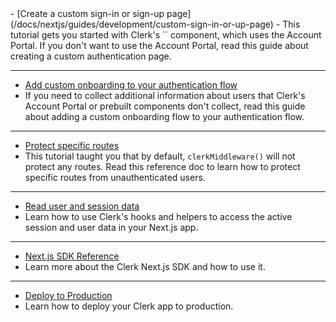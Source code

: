 <Cards>
  - [Create a custom sign-in or sign-up page](/docs/nextjs/guides/development/custom-sign-in-or-up-page)
  - This tutorial gets you started with Clerk's `<SignInButton />` component, which uses the Account Portal. If you don't want to use the Account Portal, read this guide about creating a custom authentication page.

  ---

  - [Add custom onboarding to your authentication flow](/docs/guides/development/add-onboarding-flow)
  - If you need to collect additional information about users that Clerk's Account Portal or prebuilt components don't collect, read this guide about adding a custom onboarding flow to your authentication flow.

  ---

  - [Protect specific routes](/docs/reference/nextjs/clerk-middleware)
  - This tutorial taught you that by default, `clerkMiddleware()` will not protect any routes. Read this reference doc to learn how to protect specific routes from unauthenticated users.

  ---

  - [Read user and session data](/docs/nextjs/guides/users/reading)
  - Learn how to use Clerk's hooks and helpers to access the active session and user data in your Next.js app.

  ---

  - [Next.js SDK Reference](/docs/reference/nextjs/overview)
  - Learn more about the Clerk Next.js SDK and how to use it.

  ---

  - [Deploy to Production](/docs/guides/development/deployment/production)
  - Learn how to deploy your Clerk app to production.
</Cards>

